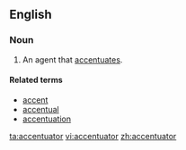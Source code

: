 ==English==
{{suffix|accentuate|or|lang=en}}

===Noun===
{{en-noun}}

# An agent that [[accentuates]].

====Related terms====
* [[accent]]
* [[accentual]]
* [[accentuation]]

[[ta:accentuator]]
[[vi:accentuator]]
[[zh:accentuator]]